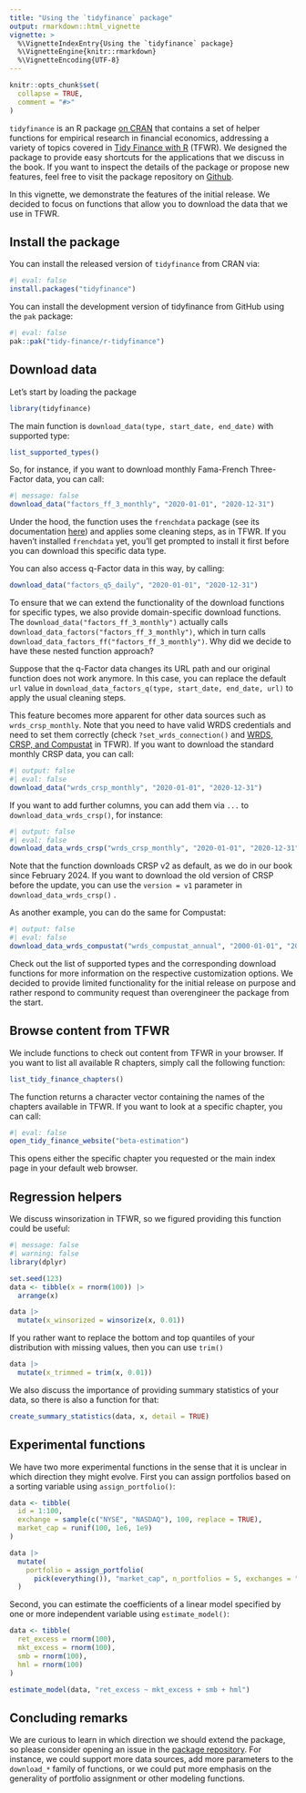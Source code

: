 ```yaml
---
title: "Using the `tidyfinance` package"
output: rmarkdown::html_vignette
vignette: >
  %\VignetteIndexEntry{Using the `tidyfinance` package}
  %\VignetteEngine{knitr::rmarkdown}
  %\VignetteEncoding{UTF-8}
---
```


```r
knitr::opts_chunk$set(
  collapse = TRUE,
  comment = "#>"
)
```

`tidyfinance` is an R package [on CRAN](https://CRAN.R-project.org/package=tidyfinance) that contains a set of helper functions for empirical research in financial economics, addressing a variety of topics covered in [Tidy Finance with R](https://www.tidy-finance.org/r/) (TFWR). We designed the package to provide easy shortcuts for the applications that we discuss in the book. If you want to inspect the details of the package or propose new features, feel free to visit the package repository on [Github](https://github.com/tidy-finance/r-tidyfinance).

In this vignette, we demonstrate the features of the initial release. We decided to focus on functions that allow you to download the data that we use in TFWR. 

## Install the package

You can install the released version of `tidyfinance` from CRAN via:

```r
#| eval: false
install.packages("tidyfinance")
```

You can install the development version of tidyfinance from GitHub using the `pak` package:

```r
#| eval: false
pak::pak("tidy-finance/r-tidyfinance")
```

## Download data 

Let's start by loading the package

```r
library(tidyfinance)
```

The main function is `download_data(type, start_date, end_date)` with supported type:
```r
list_supported_types()
```

So, for instance, if you want to download monthly Fama-French Three-Factor data, you can call:
```r
#| message: false
download_data("factors_ff_3_monthly", "2020-01-01", "2020-12-31")
```

Under the hood, the function uses the `frenchdata` package (see its documentation [here](https://CRAN.R-project.org/package=frenchdata)) and applies some cleaning steps, as in TFWR. If you haven't installed `frenchdata` yet, you'll get prompted to install it first before you can download this specific data type. 

You can also access q-Factor data in this way, by calling:

```r
download_data("factors_q5_daily", "2020-01-01", "2020-12-31")
```

To ensure that we can extend the functionality of the download functions for specific types, we also provide domain-specific download functions. The `download_data("factors_ff_3_monthly")` actually calls `download_data_factors("factors_ff_3_monthly")`, which in turn calls `download_data_factors_ff("factors_ff_3_monthly")`. Why did we decide to have these nested function approach?

Suppose that the q-Factor data changes its URL path and our original function does not work anymore. In this case, you can replace the default `url` value in `download_data_factors_q(type, start_date, end_date, url)` to apply the usual cleaning steps. 

This feature becomes more apparent for other data sources such as `wrds_crsp_monthly`. Note that you need to have valid WRDS credentials and need to set them correctly (check `?set_wrds_connection()` and [WRDS, CRSP, and Compustat](https://www.tidy-finance.org/r/wrds-crsp-and-compustat) in TFWR). If you want to download the standard monthly CRSP data, you can call:

```r
#| output: false
#| eval: false
download_data("wrds_crsp_monthly", "2020-01-01", "2020-12-31")
```

If you want to add further columns, you can add them via `...` to `download_data_wrds_crsp()`, for instance:

```r
#| output: false
#| eval: false
download_data_wrds_crsp("wrds_crsp_monthly", "2020-01-01", "2020-12-31", mthvol)
```

Note that the function downloads CRSP v2 as default, as we do in our book since February 2024. If you want to download the old version of CRSP before the update, you can use the `version = v1` parameter in `download_data_wrds_crsp()` . 

As another example, you can do the same for Compustat:

```r
#| output: false
#| eval: false
download_data_wrds_compustat("wrds_compustat_annual", "2000-01-01", "2020-12-31", acoxar, amc, aldo)
```

Check out the list of supported types and the corresponding download functions for more information on the respective customization options. We decided to provide limited functionality for the initial release on purpose and rather respond to community request than overengineer the package from the start.  

## Browse content from TFWR

We include functions to check out content from TFWR in your browser. If you want to list all available R chapters, simply call the following function:

```r
list_tidy_finance_chapters()
```

The function returns a character vector containing the names of the chapters available in TFWR. If you want to look at a specific chapter, you can call:

```r
#| eval: false
open_tidy_finance_website("beta-estimation")
```

This opens either the specific chapter you requested or the main index page in your default web browser. 

## Regression helpers

We discuss winsorization in TFWR, so we figured providing this function could be useful:

```r
#| message: false
#| warning: false
library(dplyr)

set.seed(123)
data <- tibble(x = rnorm(100)) |>
  arrange(x)

data |>
  mutate(x_winsorized = winsorize(x, 0.01))
```

If you rather want to replace the bottom and top quantiles of your distribution with missing values, then you can use `trim()`

```r
data |>
  mutate(x_trimmed = trim(x, 0.01))
```

We also discuss the importance of providing summary statistics of your data, so there is also a function for that:

```r
create_summary_statistics(data, x, detail = TRUE)
```

## Experimental functions

We have two more experimental functions in the sense that it is unclear in which direction they might evolve. First you can assign portfolios based on a sorting variable using `assign_portfolio()`:

```r
data <- tibble(
  id = 1:100,
  exchange = sample(c("NYSE", "NASDAQ"), 100, replace = TRUE),
  market_cap = runif(100, 1e6, 1e9)
)

data |>
  mutate(
    portfolio = assign_portfolio(
      pick(everything()), "market_cap", n_portfolios = 5, exchanges = "NYSE")
  )
```

Second, you can estimate the coefficients of a linear model specified by one or more independent variable using `estimate_model()`:

```r
data <- tibble(
  ret_excess = rnorm(100),
  mkt_excess = rnorm(100),
  smb = rnorm(100),
  hml = rnorm(100)
)

estimate_model(data, "ret_excess ~ mkt_excess + smb + hml")
```

## Concluding remarks

We are curious to learn in which direction we should extend the package, so please consider opening an issue in the [package repository](https://github.com/tidy-finance/r-tidyfinance/issues). For instance, we could support more data sources, add more parameters to the `download_*` family of functions, or we could put more emphasis on the generality of portfolio assignment or other modeling functions. 
